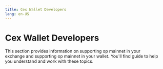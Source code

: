 ```yaml
---
title: Cex Wallet Developers
lang: en-US
---
```



# Cex Wallet Developers

This section provides information on supporting op mainnet in your exchange and supporting op mainnet in your wallet. You'll find guide to help you understand and work with these topics.

<Cards>
  <Card title="Supporting op mainnet in your exchange" href="/builders/cex-wallet-developers/cex-support" />

  <Card title="Supporting op mainnet in your wallet" href="/builders/cex-wallet-developers/wallet-support" />
</Cards>
